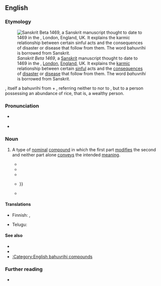 ==English==
{{was wotd|2017|May|12}}

===Etymology===
[[File:Sanskrit Beta 1469 Wellcome F0002901.jpg|thumb|''Sanskrit Beta 1469'', a [[Sanskrit]] manuscript thought to date to 1469 in the {{w|Wellcome Library}}, [[London]], [[England]], UK. It explains the [[karmic]] relationship between certain [[sinful]] acts and the [[consequence]]s of [[disaster]] or [[disease]] that follow from them. The word ''bahuvrihi'' is borrowed from Sanskrit.]]

{{bor|en|sa|बहुव्रीहि||much rice|withtext=1}}, itself a bahuvrihi from {{m|sa|बहु||much}} + {{m|sa|व्रीहि||rice}}, referring neither to {{m|en|much}} nor to {{m|en|rice}}, but to a person possessing an abundance of rice, that is, a wealthy person.

===Pronunciation===
* {{a|RP}} {{IPA|/bahuːˈvɹiːhi/|lang=en}}
* {{hyphenation|ba|hu|vri|hi|lang=en}}

===Noun===
{{en-noun}}
{{examples-right|sense=type of nominal compound|examples=
* {{m|en|bluestocking}} — A scholarly, literary, or cultured woman<br />
* {{m|en|lowlife}} — An untrustworthy, despicable, or disreputable person.<br />
* {{m|en|redcoat}} — A British soldier during the American Revolution|width=30%}}

# {{lb|en|grammar|also|_|attributive}} A type of [[nominal]] [[compound]] in which the first part [[modify|modifies]] the second and neither part alone [[convey]]s the intended [[meaning#Noun|meaning]].
#* {{quote-book|author=[Svayambhuva Manu]|authorlink=Manu (Hinduism)|chapter=[Notes.] Chap. III.|editor=[[w:Graves Haughton|Graves Chamney Haughton]]|title=[[w:Manusmriti|Mánava-Dherma-Sástra; or The Institutes of Menu]]|location=London|publisher=Printed by Cox and Baylis, {{w|Great Queen Street}}, {{w|Lincoln's Inn Fields}}|year=1825|volume=I (Sanscrit Text)|page=340|pageurl=https://books.google.com/books?id=I9RCAAAAcAAJ&pg=PA340|oclc=383327|passage=Considerable discrepancies prevail with regard to the word मूचिीः which the Calcutta edition and all the authorities except the Bombay copy and No. VI. read without the ''visarga''. It has subsequently been inserted in Mr. [[w:Charles Wilkins|[Charles] Wilkins]]' {{smallcaps|ms.}}, and is clearly required by the sense, as तोजोमूचिीः is a '''''bahuvrihi''''' or compound epithet.}}
#* {{quote-book|author=Th[eodor] Goldstücker|authorlink=Theodor Goldstücker|chapter=Appendix to Page 18|title=On the Deficiencies in the Present Administration of Hindu Law; being a Paper Read at the Meeting of the East India Association on the 8th of June, 1870|location=London|publisher=[[w:Routledge|Trübner and Co.]], 60, {{w|Paternoster Row}}|date=8 June 1870|year_published=1871|page=48, footnote †|pageurl=https://books.google.com/books?id=flgDAAAAQAAJ&pg=PA48|oclc=35239947|passage=The drift of this ''paribâshâ'', as [[w:Patanjali|Patañjali]] explains it, is to show that '''Bahuvrîhi''' compounds (in English comparable to adjective compounds like lightfoot—''i.e.'' one who possesses light feet,—or blueeye-d, &c.) are of two kinds, the one expressing a quality or an attribute which is essential, and the other expressing a quality or an attribute which is not essential, to the subject so predicated by the compound. Thus, as Patañjali illustrates, if you say: 'there march the priests having red turbans on,' the '''Bahuvrîhi''' ''lohitoshńísháh'' 'having red turbans on' implies here an essential quality of the priests, since this quality cannot be disconnected from their appearance as they march.}}
#* {{quote-book|author=Alan J[effrey] Nussbaum|authorlink=Alan Nussbaum|title=Head and Horn in Indo-European|series=Untersuchungen zur indogermanischen Sprach- und Kulturwissenschaft [Studies in Indo-European Language and Culture], New Series|seriesvolume=2|location=Berlin|publisher={{w|Walter de Gruyter}}|year=1986|page=273|pageurl=https://books.google.com/books?id=4xKMgV5OeIEC&pg=PA273|isbn=978-0-89925-132-5|passage=It would therefore not be surprising if unambiguous '''bahuvrihi''' morphology were to be used occasionally in a governing compound.}}
#* {{quote-journal|journal=Prague Studies in English|series=Acta Universitatis Carolinae, Philologica|location=Prague|publisher=[[w:Charles University|Universita Karlova]]|year=1997|volume=XXII|page=16|pageurl=https://books.google.com/books?id=SvpZAAAAMAAJ&q=%22bahuvrihi%22%7C%22bahuvrihis%22&dq=%22bahuvrihi%22%7C%22bahuvrihis%22&hl=en&sa=X&ei=qVdNUu7WBaToiAeJ3oG4DA&redir_esc=y|issn=1801-8858|oclc=754610951|passage=At the same time, none of the extended adjectival '''bahuvrihis''' has its linear counterpart in either poem. This is characteristic of the general situation in Old English. Neither the correspondence between the linear and the reversed '''bahuvrihis''' nor the relation between the linear and the extended '''bahuvrihis''' is symmetrical, {{...}}}}
#* {{quote-book|author=Réka Benczes|title=Creative Compounding in English: The Semantics of Metaphorical and Metonymical Noun-Noun Combinations|series=Human Cognitive Processing|seriesvolume=19|location=Amsterdam; Philadelphia, Pa.|publisher={{w|John Benjamins Publishing Company}}|year=2006|page=19|pageurl=https://books.google.com/books?id=eK8R61s_gwQC&pg=PA19|isbn=978-90-272-2373-9|passage=The fourth subcategory of exocentric compounds are the infamous '''bahuvrihi''' constructions, such as ''hunchback'', ''paleface'', ''scatterbrain''. [[w:Hans Marchand|[Hans] Marchand]] defines these as expressions which denote somebody (or something) which can be characterised by the feature expressed by the compound. Thus, '''bahuvrihi''' compounds have some kind of an identifying function. Marchand provides the following explanation for the origins of '''bahuvrihi''' compounds: they were used very early in Indo-European languages, primarily for namegiving, but most of them functioned only as adjectives.}}

====Translations====
{{trans-top|type of compound term}}
* Finnish: {{t+|fi|bahuvriihi}}, {{t|fi|bahuvrihi}}
{{trans-mid}}
* Telugu: {{t+|te|బహువ్రీహి}}
{{trans-bottom}}

====See also====
* {{l|en|exocentric}}
* {{l|en|metonymy}}
* [[:Category:English bahuvrihi compounds‎]]

===Further reading===
* {{pedia}}